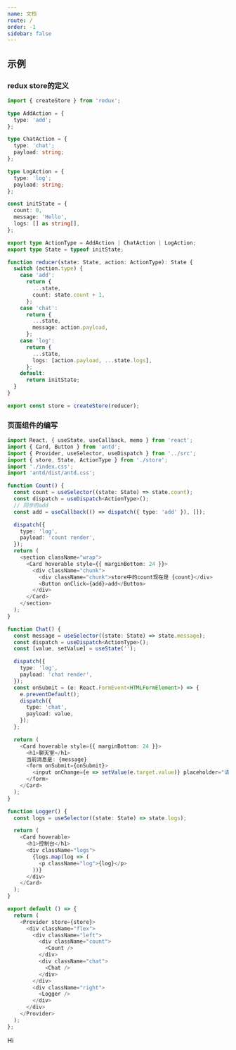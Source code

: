 ```yaml
---
name: 文档
route: /
order: -1
sidebar: false
---
```



## 示例

### redux store的定义
```ts
import { createStore } from 'redux';

type AddAction = {
  type: 'add';
};

type ChatAction = {
  type: 'chat';
  payload: string;
};

type LogAction = {
  type: 'log';
  payload: string;
};

const initState = {
  count: 0,
  message: 'Hello',
  logs: [] as string[],
};

export type ActionType = AddAction | ChatAction | LogAction;
export type State = typeof initState;

function reducer(state: State, action: ActionType): State {
  switch (action.type) {
    case 'add':
      return {
        ...state,
        count: state.count + 1,
      };
    case 'chat':
      return {
        ...state,
        message: action.payload,
      };
    case 'log':
      return {
        ...state,
        logs: [action.payload, ...state.logs],
      };
    default:
      return initState;
  }
}

export const store = createStore(reducer);
```

### 页面组件的编写
```ts
import React, { useState, useCallback, memo } from 'react';
import { Card, Button } from 'antd';
import { Provider, useSelector, useDispatch } from '../src';
import { store, State, ActionType } from './store';
import './index.css';
import 'antd/dist/antd.css';

function Count() {
  const count = useSelector((state: State) => state.count);
  const dispatch = useDispatch<ActionType>();
  // 同步的add
  const add = useCallback(() => dispatch({ type: 'add' }), []);

  dispatch({
    type: 'log',
    payload: 'count render',
  });
  return (
    <section className="wrap">
      <Card hoverable style={{ marginBottom: 24 }}>
        <div className="chunk">
          <div className="chunk">store中的count现在是 {count}</div>
          <Button onClick={add}>add</Button>
        </div>
      </Card>
    </section>
  );
}

function Chat() {
  const message = useSelector((state: State) => state.message);
  const dispatch = useDispatch<ActionType>();
  const [value, setValue] = useState('');

  dispatch({
    type: 'log',
    payload: 'chat render',
  });
  const onSubmit = (e: React.FormEvent<HTMLFormElement>) => {
    e.preventDefault();
    dispatch({
      type: 'chat',
      payload: value,
    });
  };

  return (
    <Card hoverable style={{ marginBottom: 24 }}>
      <h1>聊天室</h1>
      当前消息是: {message}
      <form onSubmit={onSubmit}>
        <input onChange={e => setValue(e.target.value)} placeholder="请输入消息" />
      </form>
    </Card>
  );
}

function Logger() {
  const logs = useSelector((state: State) => state.logs);

  return (
    <Card hoverable>
      <h1>控制台</h1>
      <div className="logs">
        {logs.map(log => (
          <p className="log">{log}</p>
        ))}
      </div>
    </Card>
  );
}

export default () => {
  return (
    <Provider store={store}>
      <div className="flex">
        <div className="left">
          <div className="count">
            <Count />
          </div>
          <div className="chat">
            <Chat />
          </div>
        </div>
        <div className="right">
          <Logger />
        </div>
      </div>
    </Provider>
  );
};
```

<Counter>Hi</Counter>